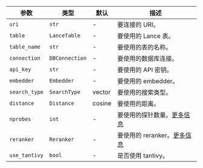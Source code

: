 | 参数     | 类型           | 默认 | 描述                                                                                                                                 |
| -------- | -------------- | ---- | ------------------------------------------------------------------------------------------------------------------------------------ |
| `uri`    | `str`          | -    | 要连接的 URI。                                                                                                                        |
| `table`  | `LanceTable`   | -    | 要使用的 Lance 表。                                                                                                                   |
| `table_name` | `str`          | -    | 要使用的表的名称。                                                                                                                    |
| `connection` | `DBConnection` | -    | 要使用的数据库连接。                                                                                                                |
| `api_key` | `str`          | -    | 要使用的 API 密钥。                                                                                                                   |
| `embedder` | `Embedder`     | -    | 要使用的 embedder。                                                                                                                   |
| `search_type` | `SearchType`   | vector | 要使用的搜索类型。                                                                                                                    |
| `distance` | `Distance`     | cosine | 要使用的距离。                                                                                                                        |
| `nprobes` | `int`          | -    | 要使用的探针数量。[更多信息](https://lancedb.github.io/lancedb/ann_indexes/#use-gpu-to-build-vector-index)                                          |
| `reranker` | `Reranker`     | -    | 要使用的 reranker。[更多信息](https://lancedb.github.io/lancedb/hybrid_search/eval/)                                                         |
| `use_tantivy` | `bool`         | -    | 是否使用 tantivy。                                                                                                                    |